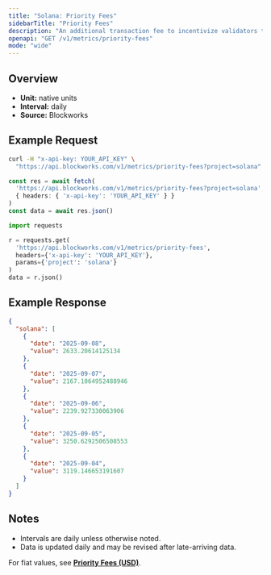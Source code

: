 ```yaml
---
title: "Solana: Priority Fees"
sidebarTitle: "Priority Fees"
description: "An additional transaction fee to incentivize validators to prioritize and execute transactions."
openapi: "GET /v1/metrics/priority-fees"
mode: "wide"
---
```


## Overview

- **Unit:** native units
- **Interval:** daily
- **Source:** Blockworks

## Example Request

<CodeGroup>

```bash cURL
curl -H "x-api-key: YOUR_API_KEY" \
  "https://api.blockworks.com/v1/metrics/priority-fees?project=solana"
```

```typescript TypeScript
const res = await fetch(
  'https://api.blockworks.com/v1/metrics/priority-fees?project=solana',
  { headers: { 'x-api-key': 'YOUR_API_KEY' } }
)
const data = await res.json()
```

```python Python
import requests

r = requests.get(
  'https://api.blockworks.com/v1/metrics/priority-fees',
  headers={'x-api-key': 'YOUR_API_KEY'},
  params={'project': 'solana'}
)
data = r.json()
```

</CodeGroup>

## Example Response

```json
{
  "solana": [
    {
      "date": "2025-09-08",
      "value": 2633.20614125134
    },
    {
      "date": "2025-09-07",
      "value": 2167.1064952488946
    },
    {
      "date": "2025-09-06",
      "value": 2239.927330063906
    },
    {
      "date": "2025-09-05",
      "value": 3250.6292506508553
    },
    {
      "date": "2025-09-04",
      "value": 3119.146653191607
    }
  ]
}
```

## Notes
- Intervals are daily unless otherwise noted.
- Data is updated daily and may be revised after late-arriving data.


<Note>For fiat values, see **[Priority Fees (USD)](./priority-fees-usd)**.</Note>